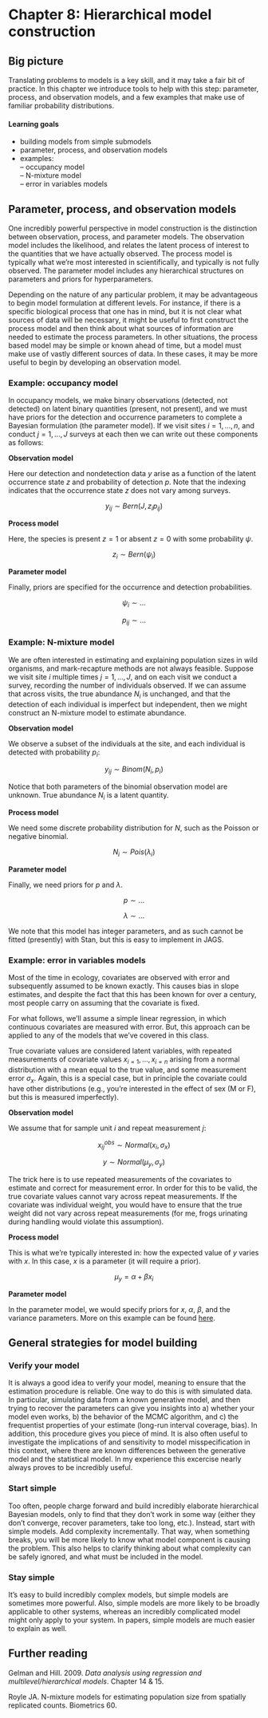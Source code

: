 Chapter 8: Hierarchical model construction
===============================

## Big picture
Translating problems to models is a key skill, and it may take a fair bit of practice. 
In this chapter we introduce tools to help with this step: parameter, process, and observation models, and a few examples that make use of familiar probability distributions.

#### Learning goals
- building models from simple submodels
- parameter, process, and observation models
- examples:  
-- occupancy model  
-- N-mixture model  
-- error in variables models

## Parameter, process, and observation models

One incredibly powerful perspective in model construction is the distinction between observation, process, and parameter models. 
The observation model includes the likelihood, and relates the latent process of interest to the quantities that we have actually observed. 
The process model is typically what we're most interested in scientifically, and typically is not fully observed. 
The parameter model includes any hierarchical structures on parameters and priors for hyperparameters. 

Depending on the nature of any particular problem, it may be advantageous to begin model formulation at different levels. 
For instance, if there is a specific biological process that one has in mind, but it is not clear what sources of data will be necessary, it might be useful to first construct the process model and then think about what sources of information are needed to estimate the process parameters. 
In other situations, the process based model may be simple or known ahead of time, but a model must make use of vastly different sources of data. 
In these cases, it may be more useful to begin by developing an observation model. 

### Example: occupancy model

In occupancy models, we make binary observations (detected, not detected) on latent binary quantities (present, not present), and we must have priors for the detection and occurrence parameters to complete a Bayesian formulation (the parameter model).
If we visit sites $i=1, ..., n$, and conduct $j=1, ..., J$ surveys at each then we can write out these components as follows:

**Observation model**

Here our detection and nondetection data $y$ arise as a function of the latent occurrence state $z$ and probability of detection $p$. 
Note that the indexing indicates that the occurrence state $z$ does not vary among surveys.

$$y_{ij} \sim Bern(J, z_i p_{ij})$$

**Process model**

Here, the species is present $z=1$ or absent $z=0$ with some probability $\psi$. 

$$z_i \sim Bern(\psi_i)$$

**Parameter model**

Finally, priors are specified for the occurrence and detection probabilities.

$$\psi_i \sim ...$$

$$p_{ij} \sim ...$$

### Example: N-mixture model

We are often interested in estimating and explaining population sizes in wild organisms, and mark-recapture methods are not always feasible. 
Suppose we visit site $i$ multiple times $j=1, ..., J$, and on each visit we conduct a survey, recording the number of individuals observed.
If we can assume that across visits, the true abundance $N_i$ is unchanged, and that the detection of each individual is imperfect but independent, then we might construct an N-mixture model to estimate abundance. 

**Observation model**

We observe a subset of the individuals at the site, and each individual is detected with probability $p_i$:

$$y_{ij} \sim Binom(N_i, p_i)$$

Notice that both parameters of the binomial observation model are unknown. 
True abundance $N_i$ is a latent quantity.

**Process model**

We need some discrete probability distribution for $N$, such as the Poisson or negative binomial. 

$$N_i \sim Pois(\lambda_i)$$

**Parameter model**

Finally, we need priors for $p$ and $\lambda$.

$$p \sim ...$$

$$\lambda \sim ...$$

We note that this model has integer parameters, and as such cannot be fitted (presently) with Stan, but this is easy to implement in JAGS. 

### Example: error in variables models

Most of the time in ecology, covariates are observed with error and subsequently assumed to be known exactly. 
This causes bias in slope estimates, and despite the fact that this has been known for over a century, most people carry on assuming that the covariate is fixed. 

For what follows, we'll assume a simple linear regression, in which continuous covariates are measured with error. 
But, this approach can be applied to any of the models that we've covered in this class.

True covariate values are considered latent variables, with repeated measurements of covariate values $x_{i=1}, ..., x_{i=n}$ arising from a normal distribution with a mean equal to the true value, and some measurement error $\sigma_x$.
Again, this is a special case, but in principle the covariate could have other distributions (e.g., you're interested in the effect of sex (M or F), but this is measured imperfectly).

**Observation model**

We assume that for sample unit $i$ and repeat measurement $j$:

$$ x^{obs}_{ij} \sim Normal(x_i, \sigma_x) $$

$$ y \sim Normal(\mu_y, \sigma_y) $$

The trick here is to use repeated measurements of the covariates to estimate and correct for measurement error.
In order for this to be valid, the true covariate values cannot vary across repeat measurements.
If the covariate was individual weight, you would have to ensure that the true weight did not vary across repeat measurements (for me, frogs urinating during handling would violate this assumption).

**Process model**

This is what we're typically interested in: how the expected value of $y$ varies with $x$. 
In this case, $x$ is a parameter (it will require a prior).

$$\mu_y = \alpha + \beta x_i$$

**Parameter model**

In the parameter model, we would specify priors for $x$, $\alpha$, $\beta$, and the variance parameters. 
More on this example can be found [here](http://mbjoseph.github.io/2013/11/27/measure.html). 

## General strategies for model building

### Verify your model

It is always a good idea to verify your model, meaning to ensure that the estimation procedure is reliable. 
One way to do this is with simulated data. 
In particular, simulating data from a known generative model, and then trying to recover the parameters can give you insights into a) whether your model even works, b) the behavior of the MCMC algorithm, and c) the frequentist properties of your estimate (long-run interval coverage, bias). 
In addition, this procedure gives you piece of mind. 
It is also often useful to investigate the implications of and sensitivity to model misspecification in this context, where there are known differences between the generative model and the statistical model.
In my experience this excercise nearly always proves to be incredibly useful.

### Start simple

Too often, people charge forward and build incredibly elaborate hierarchical Bayesian models, only to find that they don't work in some way (either they don't converge, recover parameters, take too long, etc.). 
Instead, start with simple models. 
Add complexity incrementally. 
That way, when something breaks, you will be more likely to know what model component is causing the problem. 
This also helps to clarify thinking about what complexity can be safely ignored, and what must be included in the model. 

### Stay simple

It's easy to build incredibly complex models, but simple models are sometimes more powerful. 
Also, simple models are more likely to be broadly applicable to other systems, whereas an incredibly complicated model might only apply to your system. 
In papers, simple models are much easier to explain as well.

## Further reading

Gelman and Hill. 2009. *Data analysis using regression and multilevel/hierarchical models*. Chapter 14 & 15.

Royle JA. N-mixture models for estimating population size from spatially replicated counts. Biometrics 60. 
